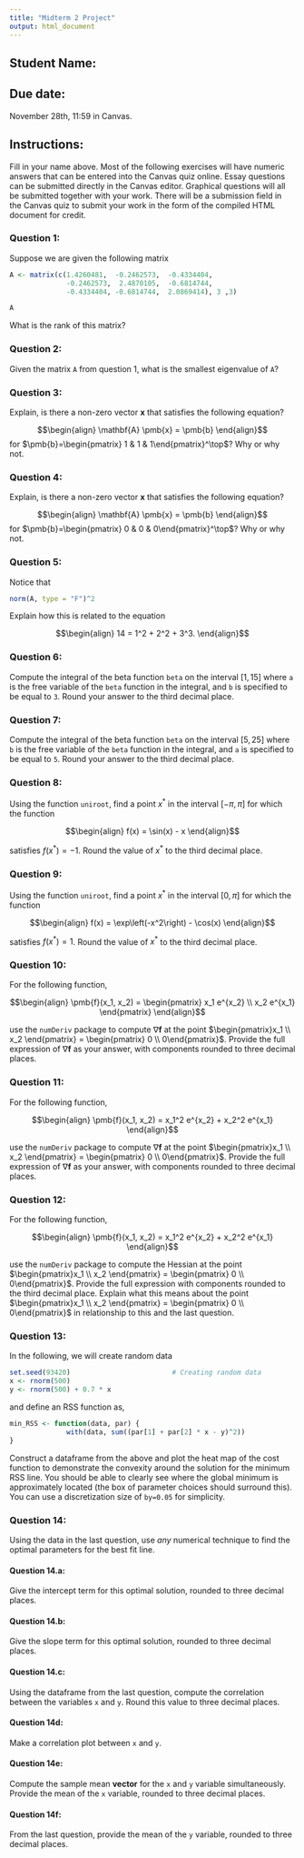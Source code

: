 ```yaml
---
title: "Midterm 2 Project"
output: html_document
---
```


## Student Name:

## Due date:
November 28th, 11:59 in Canvas.

## Instructions:
Fill in your name above.  Most of the following exercises will have numeric answers that can be entered into the Canvas quiz online.  Essay questions can be submitted directly in the Canvas editor.  Graphical questions will all be submitted together with your work.  There will be a submission field in the Canvas quiz to submit your work in the form of the compiled HTML document for credit.

### Question 1:

Suppose we are given the following matrix
```r
A <- matrix(c(1.4260481,  -0.2462573,  -0.4334404,
              -0.2462573,  2.4870105,  -0.6814744,
              -0.4334404, -0.6814744,  2.0869414), 3 ,3)

A
```

What is the rank of this matrix?




### Question 2:

Given the matrix `A` from question 1, what is the smallest eigenvalue of `A`?


### Question 3:
Explain, is there a non-zero vector $\pmb{x}$ that satisfies the following equation?

$$\begin{align}
\mathbf{A} \pmb{x} = \pmb{b}
\end{align}$$
for $\pmb{b}=\begin{pmatrix} 1 & 1 & 1\end{pmatrix}^\top$?  Why or why not.



### Question 4:
Explain, is there a non-zero vector $\pmb{x}$ that satisfies the following equation?

$$\begin{align}
\mathbf{A} \pmb{x} = \pmb{b}
\end{align}$$
for $\pmb{b}=\begin{pmatrix} 0 & 0 & 0\end{pmatrix}^\top$?  Why or why not.




### Question 5:
Notice that
```r
norm(A, type = "F")^2
```
Explain how this is related to the equation

$$\begin{align}
14 = 1^2 + 2^2 + 3^3.
\end{align}$$

### Question 6:
Compute the integral of the beta function `beta` on the interval $[1, 15]$ where `a` is the free variable of the `beta` function in the integral, and `b` is specified to be equal to `3`.  Round your answer to the third decimal place.


### Question 7:

Compute the integral of the beta function `beta` on the interval $[5, 25]$ where `b` is the free variable of the `beta` function in the integral, and `a` is specified to be equal to `5`.  Round your answer to the third decimal place.


### Question 8:
Using the function `uniroot`, find a point $x^\ast$ in the interval $[-\pi, \pi]$ for which the function

$$\begin{align}
f(x) = \sin(x) - x 
\end{align}$$

satisfies $f\left(x^\ast \right)=-1$.  Round the value of $x^\ast$ to the third decimal place.


### Question 9:

Using the function `uniroot`, find a point $x^\ast$ in the interval $[0, \pi]$ for which the function

$$\begin{align}
f(x) = \exp\left(-x^2\right) - \cos(x) 
\end{align}$$

satisfies $f\left(x^\ast \right)=1$.  Round the value of $x^\ast$ to the third decimal place.



### Question 10:
For the following function,

$$\begin{align}
\pmb{f}(x_1, x_2) = 
\begin{pmatrix}
x_1 e^{x_2} \\
x_2 e^{x_1}
\end{pmatrix}
\end{align}$$

use the `numDeriv` package to compute  $\nabla \pmb{f}$ at the point $\begin{pmatrix}x_1 \\ x_2 \end{pmatrix} = \begin{pmatrix} 0 \\ 0\end{pmatrix}$.  Provide the full expression of $\nabla\pmb{f}$ as your answer, with components rounded to three decimal places.


### Question 11:
For the following function,

$$\begin{align}
\pmb{f}(x_1, x_2) = 
x_1^2 e^{x_2} +
x_2^2 e^{x_1}
\end{align}$$

use the `numDeriv` package to compute  $\nabla \pmb{f}$ at the point $\begin{pmatrix}x_1 \\ x_2 \end{pmatrix} = \begin{pmatrix} 0 \\ 0\end{pmatrix}$.  Provide the full expression of $\nabla\pmb{f}$ as your answer, with components rounded to three decimal places.



### Question 12:
For the following function,

$$\begin{align}
\pmb{f}(x_1, x_2) = 
x_1^2 e^{x_2} +
x_2^2 e^{x_1}
\end{align}$$

use the `numDeriv` package to compute the Hessian at the point $\begin{pmatrix}x_1 \\ x_2 \end{pmatrix} = \begin{pmatrix} 0 \\ 0\end{pmatrix}$.  Provide the full expression with components rounded to the third decimal place.  Explain what this means about the point $\begin{pmatrix}x_1 \\ x_2 \end{pmatrix} = \begin{pmatrix} 0 \\ 0\end{pmatrix}$ in relationship to this and the last question.


### Question 13:
In the following, we will create random data

```r
set.seed(93420)                         # Creating random data
x <- rnorm(500)
y <- rnorm(500) + 0.7 * x

```

and define an RSS function as,

```r
min_RSS <- function(data, par) {
              with(data, sum((par[1] + par[2] * x - y)^2))
}
```

Construct a dataframe from the above and plot the heat map of the cost function to demonstrate the convexity around the solution for the minimum RSS line.  You should be able to clearly see where the global minimum is approximately located (the box of parameter choices should surround this).  You can use a discretization size of `by=0.05` for simplicity.


### Question 14:

Using the data in the last question, use *any* numerical technique to find the optimal parameters for the best fit line.  

#### Question 14.a:
Give the intercept term for this optimal solution, rounded to three decimal places.


#### Question 14.b:
Give the slope term for this optimal solution, rounded to three decimal places.


#### Question 14.c:
Using the dataframe from the last question, compute the correlation between the variables `x` and `y`.  Round this value to three decimal places.


#### Question 14d:
Make a correlation plot between `x` and `y`.


#### Question 14e:
Compute the sample mean __vector__ for the `x` and `y` variable simultaneously.  Provide the mean of the `x` variable, rounded to three decimal places.


#### Question 14f:
From the last question, provide the mean of the `y` variable, rounded to three decimal places.

